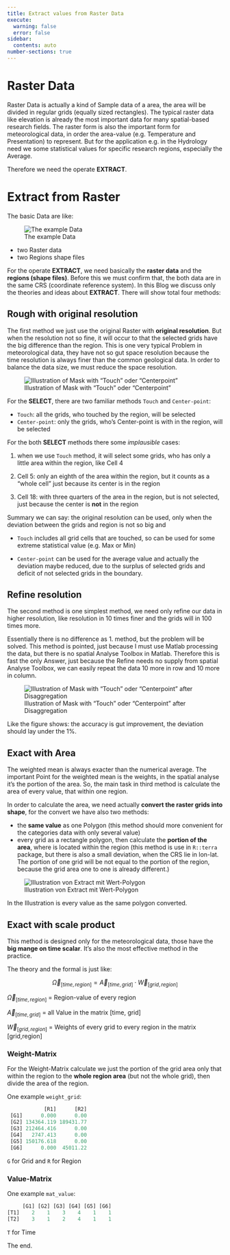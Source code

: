 ```yaml
---
title: Extract values from Raster Data
execute:
  warning: false
  error: false
sidebar:
  contents: auto
number-sections: true
---
```


# Raster Data

Raster Data is actually a kind of Sample data of a area, the area will be divided in regular grids (equally sized rectangles). The typical raster data like elevation is already the most important data for many spatial-based research fields. The raster form is also the important form for meteorological data, in order the area-value (e.g. Temperature and Presentation) to represent. But for the application e.g. in the Hydrology need we some statistical values for specific research regions, especially the Average. 

Therefore we need the operate **EXTRACT**.

# Extract from Raster

The basic Data are like:

![The example Data](../images/spatialdata_basic_data.png)

- two Raster data
- two Regions shape files

For the operate **EXTRACT**, we need basically the **raster data** and the **regions (shape files)**. Before this we must confirm that, the both data are in the same CRS (coordinate reference system). In this Blog we discuss only the theories and ideas about **EXTRACT**. There will show total four methods:

## Rough with original resolution

The first method we just use the original Raster with **original resolution**. But when the resolution not so fine, it will occur to that the selected grids have the big difference than the region. This is one very typical Problem in meteorological data, they have not so gut space resolution because the time resolution is always finer than the common geological data. In order to balance the data size, we must reduce the space resolution.

![Illustration of Mask with "Touch" oder "Centerpoint"](../images/spatialdata_crop_rough.png)

For the **SELECT**, there are two familiar methods `Touch` and `Center-point`:

- `Touch`: all the grids, who touched by the region, will be selected
- `Center-point`: only the grids, who's Center-point is with in the region, will be selected

For the both **SELECT** methods there some *implausible* cases:

1. when we use `Touch` method, it will select some grids, who has only a little area within the region, like Cell 4

2. Cell 5: only an eighth of the area within the region, but it counts as a "whole cell" just because its center is in the region
3. Cell 18: with three quarters of the area in the region, but is not selected, just because the center is **not** in the region

Summary we can say: the original resolution can be used, only when the deviation between the grids and region is not so big and 



- `Touch` includes all grid cells that are touched, so can be used for some extreme statistical value (e.g. Max or Min)


- `Center-point` can be used for the average value and actually the deviation maybe reduced, due to the surplus of selected grids and deficit of not selected grids in the boundary.




## Refine resolution

The second method is one simplest method, we need only refine our data in higher resolution, like resolution in 10 times finer and the grids will in 100 times more.

Essentially there is no difference as 1. method, but the problem will be solved. This method is pointed, just because I must use Matlab processing the data, but there is no spatial Analyse Toolbox in Matlab. Therefore this is fast the only Answer, just because the Refine needs no supply from spatial Analyse Toolbox, we can easily repeat the data 10 more in row and 10 more in column.


![Illustration of Mask with "Touch" oder "Centerpoint" after Disaggregation](../images/spatialdata_crop_disagg.png)

Like the figure shows: the accuracy is gut improvement, the deviation should lay under the 1%.


## Exact with Area

The weighted mean is always exacter than the numerical average. The important Point for the weighted mean is the weights, in the spatial analyse it's the portion of the area. So, the main task in third method is calculate the area of every value, that within one region.

In order to calculate the area, we need actually **convert the raster grids into shape**, for the convert we have also two methods:

- the **same value** as one Polygon (this method should more convenient for the categories data with only several value)
- every grid as a rectangle polygon, then calculate the **portion of the area**, where is located within the region (this method is use in `R::terra` package, but there is also a small deviation, when the CRS lie in lon-lat. The portion of one grid will be not equal to the portion of the region, because the grid area one to one is already different.) 

![Illustration von Extract mit Wert-Polygon](../images/spatialdata_crop_exact.png)

In the Illustration is every value as the same polygon converted.


## Exact with scale product

This method is designed only for the meteorological data, those have the **big mange on time scalar**. It's also the most effective method in the practice.

The theory and the formal is just like:



$$
\vec{\Omega}_{[time,region]} = \vec{A}_{[time,grid]} \cdot \vec{W}_{[grid,region]}
$$



$\vec{\Omega}_{[time,region]}$ = Region-value of every region

$\vec{A}_{[time,grid]}$ = all Value in the matrix [time, grid]   

$\vec{W}_{[grid,region]}$ = Weights of every grid to every region in the matrix [grid,region]


### Weight-Matrix

For the Weight-Matrix calculate we just the portion of the grid area only that within the region to the **whole region area** (but not the whole grid), then divide the area of the region.

One example `weight_grid`:

``` r
            [R1]      [R2]
 [G1]      0.000      0.00
 [G2] 134364.119 189431.77
 [G3] 212464.416      0.00
 [G4]   2747.413      0.00
 [G5] 150176.618      0.00
 [G6]      0.000  45011.22
```
`G` for Grid and `R` for Region

### Value-Matrix

One example `mat_value`:

``` r
     [G1] [G2] [G3] [G4] [G5] [G6] 
[T1]    2    1    3    4    1    1  
[T2]    3    1    2    4    1    1  
```

`T` for Time

The end.



